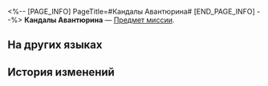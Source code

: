 <%-- [PAGE_INFO]
PageTitle=#Кандалы Авантюрина#
[END_PAGE_INFO] --%>
{{Предмет Инфобокс
|id          = 140463
|Изображение = Предмет Кандалы Авантюрина.png
|Тип         = Предмет миссии
|Инвентарь   = Миссии
|Редкость    = 3
|Эффект      = 
|Описание    = 
}}
'''Кандалы Авантюрина''' — [[Предмет миссии]].

==На других языках==
{{На других языках
|en   = Aventurine's Chains
|zhs  = 砂金的锁链
|zht  = 砂金的鎖鏈
|ja   = アベンチュリンの鎖
|ko   = 어벤츄린의 사슬
|es   = Cadena de Aventurino
|fr   = Chaînes d'Aventurine
|ru   = Кандалы Авантюрина
|th   = โซ่ของ Aventurine
|vi   = Xiềng Xích Của Aventurine
|de   = Aventurins Kette
|id   = Rantai Aventurine
|pt   = Corrente de Aventurine
}}

==История изменений==
{{История изменений|3.5}}